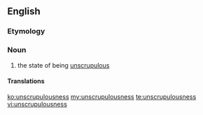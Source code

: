 ==English==

===Etymology===
{{suffix|unscrupulous|ness}}

===Noun===
{{en-noun|-}}

# the state of being [[unscrupulous]]

====Translations====
{{trans-top|the state of being unscrupulous}}
{{trans-mid}}
{{trans-bottom}}

[[ko:unscrupulousness]]
[[my:unscrupulousness]]
[[te:unscrupulousness]]
[[vi:unscrupulousness]]